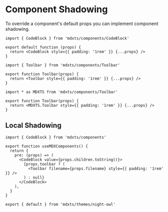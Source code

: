 # Component Shadowing

To override a component's default props you can implement component shadowing.

```tsx filename="components/CodeBlock.tsx"
import { CodeBlock } from 'mdxts/components/CodeBlock'

export default function (props) {
  return <CodeBlock style={{ padding: '1rem' }} {...props} />
}
```

```tsx filename="components/Toolbar.tsx"
import { Toolbar } from 'mdxts/components/Toolbar'

export function Toolbar(props) {
  return <Toolbar style={{ padding: '1rem' }} {...props} />
}
```

```tsx filename="components/Toolbar.tsx"
import * as MDXTS from 'mdxts/components/Toolbar'

export function Toolbar(props) {
  return <MDXTS.Toolbar style={{ padding: '1rem' }} {...props} />
}
```

## Local Shadowing

```tsx filename="components/CodeBlock.tsx"
import { CodeBlock } from 'mdxts/components'

export function useMDXComponents() {
  return {
    pre: (props) => (
      <CodeBlock value={props.children.toString()}>
        {props.toolbar ? (
          <Toolbar filename={props.filename} style={{ padding: '1rem' }} />
        ) : null}
      </CodeBlock>
    ),
  }
}
```

```tsx filename="theme.tsx"
export { default } from 'mdxts/themes/night-owl'
```
